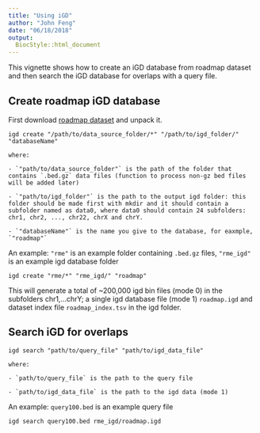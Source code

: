 ```yaml
---
title: "Using iGD"
author: "John Feng"
date: "06/18/2018"
output:
  BiocStyle::html_document
---
```


This vignette shows how to create an iGD database from roadmap dataset and then search the iGD database for overlaps with a query file.

## Create roadmap iGD database

First download [roadmap dataset](http://big.databio.org/roadmap.tgz) and unpack it. 


```
igd create "/path/to/data_source_folder/*" "/path/to/igd_folder/" "databaseName"

where:

- `"path/to/data_source_folder"` is the path of the folder that contains `.bed.gz` data files (function to process non-gz bed files will be added later)

- `"path/to/igd_folder"` is the path to the output igd folder: this folder should be made first with mkdir and it should contain a subfolder named as data0, where data0 should contain 24 subfolders: chr1, chr2, ..., chr22, chrX and chrY.

- `"databaseName"` is the name you give to the database, for eaxmple, `"roadmap"`
```

An example: `"rme"` is an example folder containing `.bed.gz` files, `"rme_igd"` is an example igd database folder
```
igd create "rme/*" "rme_igd/" "roadmap"
```

This will generate a total of ~200,000 igd bin files (mode 0) in the subfolders chr1,...chrY; a single igd database file (mode 1) `roadmap.igd` and dataset index file `roadmap_index.tsv` in the igd folder.


## Search iGD for overlaps
```
igd search "path/to/query_file" "path/to/igd_data_file"

where:

- `path/to/query_file` is the path to the query file

- `path/to/igd_data_file` is the path to the igd data (mode 1)
```

An example: `query100.bed` is an example query file
```
igd search query100.bed rme_igd/roadmap.igd
```

